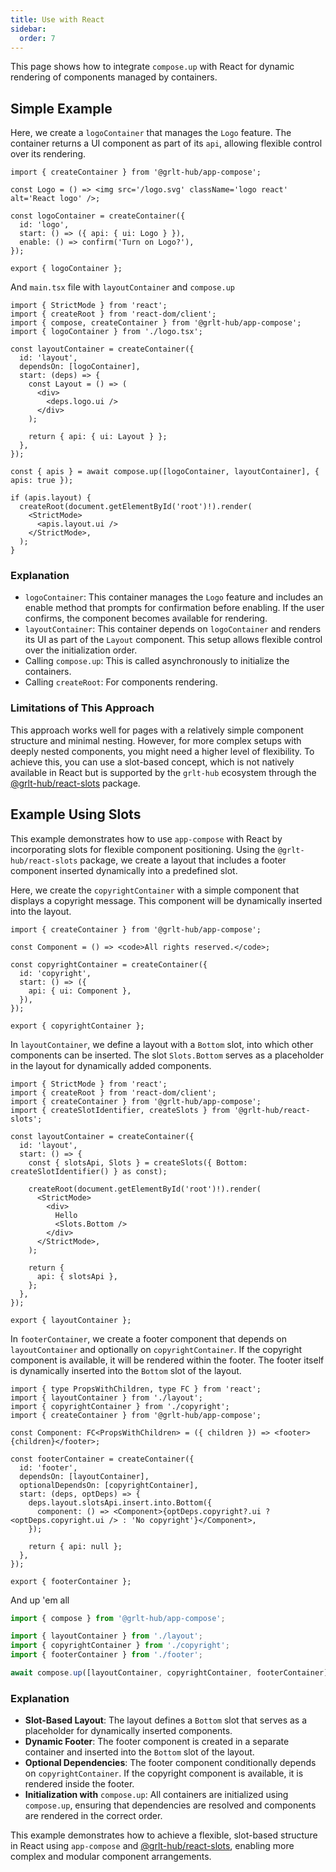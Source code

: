 ```yaml
---
title: Use with React
sidebar:
  order: 7
---
```


This page shows how to integrate `compose.up` with React for dynamic rendering of components managed by containers.

## Simple Example

Here, we create a `logoContainer` that manages the `Logo` feature. The container returns a UI component as part of its `api`, allowing flexible control over its rendering.

```tsx title="logo.tsx"
import { createContainer } from '@grlt-hub/app-compose';

const Logo = () => <img src='/logo.svg' className='logo react' alt='React logo' />;

const logoContainer = createContainer({
  id: 'logo',
  start: () => ({ api: { ui: Logo } }),
  enable: () => confirm('Turn on Logo?'),
});

export { logoContainer };
```

And `main.tsx` file with `layoutContainer` and `compose.up`

```tsx title="main.tsx"
import { StrictMode } from 'react';
import { createRoot } from 'react-dom/client';
import { compose, createContainer } from '@grlt-hub/app-compose';
import { logoContainer } from './logo.tsx';

const layoutContainer = createContainer({
  id: 'layout',
  dependsOn: [logoContainer],
  start: (deps) => {
    const Layout = () => (
      <div>
        <deps.logo.ui />
      </div>
    );

    return { api: { ui: Layout } };
  },
});

const { apis } = await compose.up([logoContainer, layoutContainer], { apis: true });

if (apis.layout) {
  createRoot(document.getElementById('root')!).render(
    <StrictMode>
      <apis.layout.ui />
    </StrictMode>,
  );
}
```

### Explanation

- `logoContainer`: This container manages the `Logo` feature and includes an enable method that prompts for confirmation before enabling. If the user confirms, the component becomes available for rendering.
- `layoutContainer`: This container depends on `logoContainer` and renders its UI as part of the `Layout` component. This setup allows flexible control over the initialization order.
- Calling `compose.up`: This is called asynchronously to initialize the containers.
- Calling `createRoot`: For components rendering.

### Limitations of This Approach

This approach works well for pages with a relatively simple component structure and minimal nesting. However, for more complex setups with deeply nested components, you might need a higher level of flexibility. To achieve this, you can use a slot-based concept, which is not natively available in React but is supported by the `grlt-hub` ecosystem through the [@grlt-hub/react-slots](https://github.com/grlt-hub/react-slots) package.

## Example Using Slots

This example demonstrates how to use `app-compose` with React by incorporating slots for flexible component positioning. Using the `@grlt-hub/react-slots` package, we create a layout that includes a footer component inserted dynamically into a predefined slot.

Here, we create the `copyrightContainer` with a simple component that displays a copyright message. This component will be dynamically inserted into the layout.

```tsx title="copyright.tsx"
import { createContainer } from '@grlt-hub/app-compose';

const Component = () => <code>All rights reserved.</code>;

const copyrightContainer = createContainer({
  id: 'copyright',
  start: () => ({
    api: { ui: Component },
  }),
});

export { copyrightContainer };
```

In `layoutContainer`, we define a layout with a `Bottom` slot, into which other components can be inserted. The slot `Slots.Bottom` serves as a placeholder in the layout for dynamically added components.

```tsx title="layout.tsx"
import { StrictMode } from 'react';
import { createRoot } from 'react-dom/client';
import { createContainer } from '@grlt-hub/app-compose';
import { createSlotIdentifier, createSlots } from '@grlt-hub/react-slots';

const layoutContainer = createContainer({
  id: 'layout',
  start: () => {
    const { slotsApi, Slots } = createSlots({ Bottom: createSlotIdentifier() } as const);

    createRoot(document.getElementById('root')!).render(
      <StrictMode>
        <div>
          Hello
          <Slots.Bottom />
        </div>
      </StrictMode>,
    );

    return {
      api: { slotsApi },
    };
  },
});

export { layoutContainer };
```

In `footerContainer`, we create a footer component that depends on `layoutContainer` and optionally on `copyrightContainer`. If the copyright component is available, it will be rendered within the footer. The footer itself is dynamically inserted into the `Bottom` slot of the layout.

```tsx title="footer.tsx"
import { type PropsWithChildren, type FC } from 'react';
import { layoutContainer } from './layout';
import { copyrightContainer } from './copyright';
import { createContainer } from '@grlt-hub/app-compose';

const Component: FC<PropsWithChildren> = ({ children }) => <footer>{children}</footer>;

const footerContainer = createContainer({
  id: 'footer',
  dependsOn: [layoutContainer],
  optionalDependsOn: [copyrightContainer],
  start: (deps, optDeps) => {
    deps.layout.slotsApi.insert.into.Bottom({
      component: () => <Component>{optDeps.copyright?.ui ? <optDeps.copyright.ui /> : 'No copyright'}</Component>,
    });

    return { api: null };
  },
});

export { footerContainer };
```

And up 'em all

```ts
import { compose } from '@grlt-hub/app-compose';

import { layoutContainer } from './layout';
import { copyrightContainer } from './copyright';
import { footerContainer } from './footer';

await compose.up([layoutContainer, copyrightContainer, footerContainer]);
```

### Explanation

- **Slot-Based Layout**: The layout defines a `Bottom` slot that serves as a placeholder for dynamically inserted components.
- **Dynamic Footer**: The footer component is created in a separate container and inserted into the `Bottom` slot of the layout.
- **Optional Dependencies**: The footer component conditionally depends on `copyrightContainer`. If the copyright component is available, it is rendered inside the footer.
- **Initialization with** `compose.up`: All containers are initialized using `compose.up`, ensuring that dependencies are resolved and components are rendered in the correct order.

This example demonstrates how to achieve a flexible, slot-based structure in React using `app-compose` and [@grlt-hub/react-slots](https://github.com/grlt-hub/react-slots), enabling more complex and modular component arrangements.

